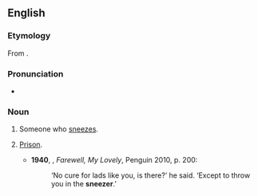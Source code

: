 ==English==

===Etymology===
From {{suffix|sneeze|er}}.

===Pronunciation===
*{{a|UK}} {{IPA|/ˈsniːzə/}}

===Noun===
{{en-noun}}

# Someone who [[sneeze]]s.
# {{context|US|slang|dated}} [[prison|Prison]].
#*'''1940''', {{w|Raymond Chandler}}, ''Farewell, My Lovely'', Penguin 2010, p. 200:
#*:‘No cure for lads like you, is there?’ he said. ‘Except to throw you in the '''sneezer'''.’